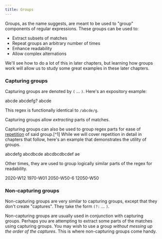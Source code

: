 ```yaml
---
title: Groups
---
```


Groups, as the name suggests, are meant to be used to "group" components of regular expressions. These groups can be used to:

-   Extract subsets of matches
-   Repeat groups an arbitrary number of times
-   Enhance readability
-   Allow complex alternations

We'll see how to do a lot of this in later chapters, but learning how groups work will allow us to study some great examples in these later chapters.

### Capturing groups

Capturing groups are denoted by `(` … `)`. Here's an expository example:

<Example regex={/a(bcd)e/g}>
    <String>abcde</String>
    <String>abcdefg?</String>
    <String>abcde</String>
</Example>

This regex is functionally identical to `/abcde/g`.

Capturing groups allow _extracting_ parts of matches.

<!-- Insert example -->

Capturing groups can also be used to group regex parts for ease of [repetition](/repetition) of said group.[^1] While we will cover repetition in detail in chapters that follow, here's an example that demonstrates the utility of groups.

<Example regex={/a(bcd)+e/g}>
    <String>abcdefg</String>
    <String>abcdbcde</String>
    <String>abcdbcdbcdef</String>
    <String>ae</String>
</Example>

Other times, they are used to group logically similar parts of the regex for readability.

<Example regex={/(\d\d\d\d)-W(\d\d)/g}>
    <String>2020-W12</String>
    <String>1970-W01</String>
    <String>2050-W50-6</String>
    <String>12050-W50</String>
</Example>

### Non-capturing groups

Non-capturing groups are very similar to capturing groups, except that they don't create "captures". They take the form `(?:` … `)`.

Non-capturing groups are usually used in conjunction with capturing groups. Perhaps you are attempting to extract some parts of the matches using capturing groups. You may wish to use a group _without messing up the order of the captures_. This is where non-capturing groups come handy.
